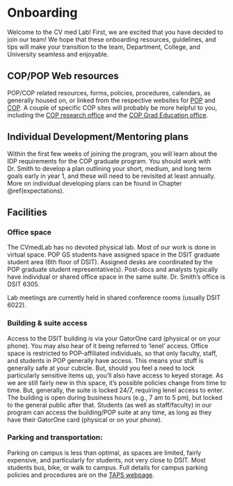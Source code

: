 # Onboarding {#onboarding}

Welcome to the CV med Lab! First, we are excited that you have decided to join our team! We hope that these onboarding resources, guidelines, and tips will make your transition to the team, Department, College, and University seamless and enjoyable. 


## COP/POP Web resources

POP/COP related resources, forms, policies, procedures, calendars, as generally housed on, or linked from the respective websites for [POP](https://pop.pharmacy.ufl.edu/) and [COP](https://pharmacy.ufl.edu/). A couple of specific COP sites will probably be more helpful to you, including the [COP research office](https://pharmacy.ufl.edu/research/cop-research-office/) and the [COP Grad Education office](https://graduateeducation.pharmacy.ufl.edu/). 

<!--## New employee and student onboarding checklists

[A work in progress.](https://docs.google.com/document/d/1ETgvSJ2ccryVKiEFZPPxgGKP50OxAyPuXed-eNCgQd8/edit?usp=sharing)

-   [IT Help](https://www.umassd.edu/cits/help/) for new students and staff/faculty
-   Here, you can navigate to the "Are you new?" section and select either student or staff.
-->
## Individual Development/Mentoring plans

Within the first few weeks of joining the program, you will learn about the IDP requirements for the COP graduate program. You should work with Dr. Smith to develop a plan outlining your short, medium, and long term goals early in year 1, and these will need to be revisited at least annually. More on individual developing plans can be found in Chapter \@ref(expectations).

<!--## Timesheets

(**graduate students do not need to complete timesheets**)

You can access you timesheets through the [HR portal in](https://my.umassd.edu/). Navigate to Quicklaunch and click on HRDirect. You need to enter your UMassD user ID, password, and select the Dartmouth campus. If this is the first time you do this, you will also need to verify your account through DUO authorization. We recommend using the DUO app on your phone. You can choose to have push access, or send codes. After your initial setup, you can also opt to go through DUO 1/month (instead of every time you login to HRDirect).

Even if you are salaried, it's still important to keep track of and submit your vacation and sick time!
-->
## Facilities

### Office space

The CVmedLab has no devoted physical lab. Most of our work is done in virtual space. POP GS students have assigned space in the DSIT graduate student area (6th floor of DSIT). Assigned desks are coordinated by the POP graduate student representative(s). Post-docs and analysts typically have individual or shared office space in the same suite. Dr. Smith's office is DSIT 6305. 

Lab meetings are currently held in shared conference rooms (usually DSIT 6022).

### Building & suite access

Access to the DSIT building is via your GatorOne card (physical or on your phone). You may also hear of it being referred to 'lenel' access. Office space is restricted to POP-affiliated individuals, so that only faculty, staff, and students in POP generally have access. This means your stuff is generally safe at your cubicle. But, should you feel a need to lock particularly sensitive items up, you'll also have access to keyed storage. As we are still fairly new in this space, it's possible policies change from time to time. But, generally, the suite is locked 24/7, requiring lenel access to enter. The building is open during business hours (e.g., 7 am to 5 pm), but locked to the general public after that. Students (as well as staff/faculty) in our program can access the building/POP suite at any time, as long as they have their GatorOne card (physical or on your phone). 

### Parking and transportation:

Parking on campus is less than optimal, as spaces are limited, fairly expensive, and particularly for students, not very close to DSIT. Most students bus, bike, or walk to campus. Full details for campus parking policies and procedures are on the [TAPS webpage](https://taps.ufl.edu/). 
